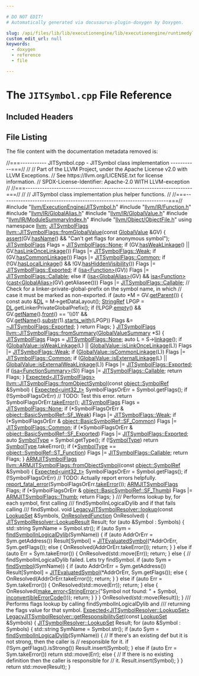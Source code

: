 ```yaml
---

# DO NOT EDIT!
# Automatically generated via docusaurus-plugin-doxygen by Doxygen.

slug: /api/files/lib/lib/executionengine/lib/executionengine/runtimedyld/jitsymbol-cpp
custom_edit_url: null
keywords:
  - doxygen
  - reference
  - file

---
```





# The `JITSymbol.cpp` File Reference

<DoxygenPage pluginConfig={pluginConfig}>



## Included Headers

<IncludesList>
<IncludesListItem
  filePath="llvm/ExecutionEngine/JITSymbol.h"
  permalink="/docs/api/files/include/include/llvm/include/llvm/executionengine/jitsymbol-h"
  isLocal="true" />
<IncludesListItem
  filePath="llvm/IR/Function.h"
  permalink="/docs/api/files/include/include/llvm/include/llvm/ir/function-h"
  isLocal="true" />
<IncludesListItem
  filePath="llvm/IR/GlobalAlias.h"
  permalink="/docs/api/files/include/include/llvm/include/llvm/ir/globalalias-h"
  isLocal="true" />
<IncludesListItem
  filePath="llvm/IR/GlobalValue.h"
  permalink="/docs/api/files/include/include/llvm/include/llvm/ir/globalvalue-h"
  isLocal="true" />
<IncludesListItem
  filePath="llvm/IR/ModuleSummaryIndex.h"
  permalink="/docs/api/files/include/include/llvm/include/llvm/ir/modulesummaryindex-h"
  isLocal="true" />
<IncludesListItem
  filePath="llvm/Object/ObjectFile.h"
  permalink="/docs/api/files/include/include/llvm/include/llvm/object/objectfile-h"
  isLocal="true" />
</IncludesList>


## File Listing

The file content with the documentation metadata removed is:

<ProgramListing>

<Link id="l00001" /><CodeLine lineNumber="1"><Highlight kind="comment">//===----------- JITSymbol.cpp - JITSymbol class implementation -----------===//</Highlight><Highlight kind="normal"></Highlight></CodeLine>
<Link id="l00002" /><CodeLine lineNumber="2"><Highlight kind="normal"></Highlight><Highlight kind="comment">//</Highlight><Highlight kind="normal"></Highlight></CodeLine>
<Link id="l00003" /><CodeLine lineNumber="3"><Highlight kind="normal"></Highlight><Highlight kind="comment">// Part of the LLVM Project, under the Apache License v2.0 with LLVM Exceptions.</Highlight><Highlight kind="normal"></Highlight></CodeLine>
<Link id="l00004" /><CodeLine lineNumber="4"><Highlight kind="normal"></Highlight><Highlight kind="comment">// See https://llvm.org/LICENSE.txt for license information.</Highlight><Highlight kind="normal"></Highlight></CodeLine>
<Link id="l00005" /><CodeLine lineNumber="5"><Highlight kind="normal"></Highlight><Highlight kind="comment">// SPDX-License-Identifier: Apache-2.0 WITH LLVM-exception</Highlight><Highlight kind="normal"></Highlight></CodeLine>
<Link id="l00006" /><CodeLine lineNumber="6"><Highlight kind="normal"></Highlight><Highlight kind="comment">//</Highlight><Highlight kind="normal"></Highlight></CodeLine>
<Link id="l00007" /><CodeLine lineNumber="7"><Highlight kind="normal"></Highlight><Highlight kind="comment">//===----------------------------------------------------------------------===//</Highlight><Highlight kind="normal"></Highlight></CodeLine>
<Link id="l00008" /><CodeLine lineNumber="8"><Highlight kind="normal"></Highlight><Highlight kind="comment">//</Highlight><Highlight kind="normal"></Highlight></CodeLine>
<Link id="l00009" /><CodeLine lineNumber="9"><Highlight kind="normal"></Highlight><Highlight kind="comment">// JITSymbol class implementation plus helper functions.</Highlight><Highlight kind="normal"></Highlight></CodeLine>
<Link id="l00010" /><CodeLine lineNumber="10"><Highlight kind="normal"></Highlight><Highlight kind="comment">//</Highlight><Highlight kind="normal"></Highlight></CodeLine>
<Link id="l00011" /><CodeLine lineNumber="11"><Highlight kind="normal"></Highlight><Highlight kind="comment">//===----------------------------------------------------------------------===//</Highlight><Highlight kind="normal"></Highlight></CodeLine>
<Link id="l00012" /><CodeLine lineNumber="12"><Highlight kind="normal"></Highlight></CodeLine>
<Link id="l00013" /><CodeLine lineNumber="13"><Highlight kind="normal"></Highlight><Highlight kind="preprocessor">#include &quot;<a href="/docs/api/files/include/include/llvm/include/llvm/executionengine/jitsymbol-h">llvm/ExecutionEngine/JITSymbol.h</a>&quot;</Highlight><Highlight kind="normal"></Highlight></CodeLine>
<Link id="l00014" /><CodeLine lineNumber="14"><Highlight kind="normal"></Highlight><Highlight kind="preprocessor">#include &quot;<a href="/docs/api/files/include/include/llvm/include/llvm/ir/function-h">llvm/IR/Function.h</a>&quot;</Highlight><Highlight kind="normal"></Highlight></CodeLine>
<Link id="l00015" /><CodeLine lineNumber="15"><Highlight kind="normal"></Highlight><Highlight kind="preprocessor">#include &quot;<a href="/docs/api/files/include/include/llvm/include/llvm/ir/globalalias-h">llvm/IR/GlobalAlias.h</a>&quot;</Highlight><Highlight kind="normal"></Highlight></CodeLine>
<Link id="l00016" /><CodeLine lineNumber="16"><Highlight kind="normal"></Highlight><Highlight kind="preprocessor">#include &quot;<a href="/docs/api/files/include/include/llvm/include/llvm/ir/globalvalue-h">llvm/IR/GlobalValue.h</a>&quot;</Highlight><Highlight kind="normal"></Highlight></CodeLine>
<Link id="l00017" /><CodeLine lineNumber="17"><Highlight kind="normal"></Highlight><Highlight kind="preprocessor">#include &quot;<a href="/docs/api/files/include/include/llvm/include/llvm/ir/modulesummaryindex-h">llvm/IR/ModuleSummaryIndex.h</a>&quot;</Highlight><Highlight kind="normal"></Highlight></CodeLine>
<Link id="l00018" /><CodeLine lineNumber="18"><Highlight kind="normal"></Highlight><Highlight kind="preprocessor">#include &quot;<a href="/docs/api/files/include/include/llvm/include/llvm/object/objectfile-h">llvm/Object/ObjectFile.h</a>&quot;</Highlight><Highlight kind="normal"></Highlight></CodeLine>
<Link id="l00019" /><CodeLine lineNumber="19"><Highlight kind="normal"></Highlight></CodeLine>
<Link id="l00020" /><CodeLine lineNumber="20"><Highlight kind="normal"></Highlight><Highlight kind="keyword">using namespace </Highlight><Highlight kind="normal"><a href="/docs/api/namespaces/llvm">llvm</a>;</Highlight></CodeLine>
<Link id="l00021" /><CodeLine lineNumber="21"><Highlight kind="normal"></Highlight></CodeLine>
<Link id="l00022" /><CodeLine lineNumber="22" lineLink="/docs/api/classes/llvm/jitsymbolflags/#aa66476422470ab204074b3198bcf4d15"><Highlight kind="normal"><a href="/docs/api/classes/llvm/jitsymbolflags/#a7eb7e08dd65f938cad006e4700c3f45c">JITSymbolFlags</a> <a href="/docs/api/classes/llvm/jitsymbolflags/#aa66476422470ab204074b3198bcf4d15">llvm::JITSymbolFlags::fromGlobalValue</a>(</Highlight><Highlight kind="keyword">const</Highlight><Highlight kind="normal"> <a href="/docs/api/classes/llvm/globalvalue">GlobalValue</a> &amp;GV) &#123;</Highlight></CodeLine>
<Link id="l00023" /><CodeLine lineNumber="23"><Highlight kind="normal">  <a href="/docs/api/files/lib/lib/target/lib/target/amdgpu/silowercontrolflow-cpp/#a4868c5d81c5ccc98c47aeab6244346a0">assert</a>(GV.<a href="/docs/api/classes/llvm/value/#ad9d88ae321b98d8a3b7f394977ae6d7f">hasName</a>() &amp;&amp; </Highlight><Highlight kind="stringliteral">&quot;Can&#39;t get flags for anonymous symbol&quot;</Highlight><Highlight kind="normal">);</Highlight></CodeLine>
<Link id="l00024" /><CodeLine lineNumber="24"><Highlight kind="normal"></Highlight></CodeLine>
<Link id="l00025" /><CodeLine lineNumber="25"><Highlight kind="normal">  <a href="/docs/api/classes/llvm/jitsymbolflags/#a7eb7e08dd65f938cad006e4700c3f45c">JITSymbolFlags</a> Flags = <a href="/docs/api/classes/llvm/jitsymbolflags/#ad509c6d010720c4f71aeac1fba93f8cbabffa99596ece82fbf05f0f3646f70ae1">JITSymbolFlags::None</a>;</Highlight></CodeLine>
<Link id="l00026" /><CodeLine lineNumber="26"><Highlight kind="normal">  </Highlight><Highlight kind="keywordflow">if</Highlight><Highlight kind="normal"> (GV.<a href="/docs/api/classes/llvm/globalvalue/#aaca0b3e9845b2fa35c965edaabd5c6bc">hasWeakLinkage</a>() || GV.<a href="/docs/api/classes/llvm/globalvalue/#a091e6599599c4e668373e0feefa92c01">hasLinkOnceLinkage</a>())</Highlight></CodeLine>
<Link id="l00027" /><CodeLine lineNumber="27"><Highlight kind="normal">    Flags |= <a href="/docs/api/classes/llvm/jitsymbolflags/#ad509c6d010720c4f71aeac1fba93f8cbabe8fbc5eba26a22d11d3ed68f8ada397">JITSymbolFlags::Weak</a>;</Highlight></CodeLine>
<Link id="l00028" /><CodeLine lineNumber="28"><Highlight kind="normal">  </Highlight><Highlight kind="keywordflow">if</Highlight><Highlight kind="normal"> (GV.<a href="/docs/api/classes/llvm/globalvalue/#ac10ac4576e030b231e1fbb5a8272f01f">hasCommonLinkage</a>())</Highlight></CodeLine>
<Link id="l00029" /><CodeLine lineNumber="29"><Highlight kind="normal">    Flags |= <a href="/docs/api/classes/llvm/jitsymbolflags/#ad509c6d010720c4f71aeac1fba93f8cba699390ef2a5b6e4057ef4c932dc8a1e2">JITSymbolFlags::Common</a>;</Highlight></CodeLine>
<Link id="l00030" /><CodeLine lineNumber="30"><Highlight kind="normal">  </Highlight><Highlight kind="keywordflow">if</Highlight><Highlight kind="normal"> (!GV.<a href="/docs/api/classes/llvm/globalvalue/#a3ba1af4b9d9faa4a33729bbbecee83d1">hasLocalLinkage</a>() &amp;&amp; !GV.<a href="/docs/api/classes/llvm/globalvalue/#a50baaf8d8a18c0cda69eb8d8eca178f9">hasHiddenVisibility</a>())</Highlight></CodeLine>
<Link id="l00031" /><CodeLine lineNumber="31"><Highlight kind="normal">    Flags |= <a href="/docs/api/classes/llvm/jitsymbolflags/#ad509c6d010720c4f71aeac1fba93f8cbaeb59403a31ee3f63734a411e9e42ddd8">JITSymbolFlags::Exported</a>;</Highlight></CodeLine>
<Link id="l00032" /><CodeLine lineNumber="32"><Highlight kind="normal"></Highlight></CodeLine>
<Link id="l00033" /><CodeLine lineNumber="33"><Highlight kind="normal">  </Highlight><Highlight kind="keywordflow">if</Highlight><Highlight kind="normal"> (<a href="/docs/api/namespaces/llvm/#a92ca992e52dddc420f4b069cae06dfbe">isa&lt;Function&gt;</a>(GV))</Highlight></CodeLine>
<Link id="l00034" /><CodeLine lineNumber="34"><Highlight kind="normal">    Flags |= <a href="/docs/api/classes/llvm/jitsymbolflags/#ad509c6d010720c4f71aeac1fba93f8cba9287f0bdea578bb13149dee3a35f69d5">JITSymbolFlags::Callable</a>;</Highlight></CodeLine>
<Link id="l00035" /><CodeLine lineNumber="35"><Highlight kind="normal">  </Highlight><Highlight kind="keywordflow">else</Highlight><Highlight kind="normal"> </Highlight><Highlight kind="keywordflow">if</Highlight><Highlight kind="normal"> (<a href="/docs/api/namespaces/llvm/#a92ca992e52dddc420f4b069cae06dfbe">isa&lt;GlobalAlias&gt;</a>(GV) &amp;&amp;</Highlight></CodeLine>
<Link id="l00036" /><CodeLine lineNumber="36"><Highlight kind="normal">           <a href="/docs/api/namespaces/llvm/#a92ca992e52dddc420f4b069cae06dfbe">isa&lt;Function&gt;</a>(<a href="/docs/api/namespaces/llvm/#ac4fc845f5ed92de63cd4474f128f5fc5">cast&lt;GlobalAlias&gt;</a>(GV).getAliasee()))</Highlight></CodeLine>
<Link id="l00037" /><CodeLine lineNumber="37"><Highlight kind="normal">    Flags |= <a href="/docs/api/classes/llvm/jitsymbolflags/#ad509c6d010720c4f71aeac1fba93f8cba9287f0bdea578bb13149dee3a35f69d5">JITSymbolFlags::Callable</a>;</Highlight></CodeLine>
<Link id="l00038" /><CodeLine lineNumber="38"><Highlight kind="normal"></Highlight></CodeLine>
<Link id="l00039" /><CodeLine lineNumber="39"><Highlight kind="normal">  </Highlight><Highlight kind="comment">// Check for a linker-private-global-prefix on the symbol name, in which</Highlight><Highlight kind="normal"></Highlight></CodeLine>
<Link id="l00040" /><CodeLine lineNumber="40"><Highlight kind="normal">  </Highlight><Highlight kind="comment">// case it must be marked as non-exported.</Highlight><Highlight kind="normal"></Highlight></CodeLine>
<Link id="l00041" /><CodeLine lineNumber="41"><Highlight kind="normal">  </Highlight><Highlight kind="keywordflow">if</Highlight><Highlight kind="normal"> (</Highlight><Highlight kind="keyword">auto</Highlight><Highlight kind="normal"> &#42;M = GV.<a href="/docs/api/classes/llvm/globalvalue/#a739b30c811f1eece61b05320ddf44e5b">getParent</a>()) &#123;</Highlight></CodeLine>
<Link id="l00042" /><CodeLine lineNumber="42"><Highlight kind="normal">    </Highlight><Highlight kind="keyword">const</Highlight><Highlight kind="normal"> </Highlight><Highlight kind="keyword">auto</Highlight><Highlight kind="normal"> &amp;<a href="/docs/api/files/lib/lib/target/lib/target/arm/armslshardening-cpp/#ad467c4ab9119043f9b7750ab986be61a">DL</a> = M-&gt;getDataLayout();</Highlight></CodeLine>
<Link id="l00043" /><CodeLine lineNumber="43"><Highlight kind="normal">    <a href="/docs/api/classes/llvm/stringref">StringRef</a> LPGP = <a href="/docs/api/files/lib/lib/target/lib/target/arm/armslshardening-cpp/#ad467c4ab9119043f9b7750ab986be61a">DL</a>.getLinkerPrivateGlobalPrefix();</Highlight></CodeLine>
<Link id="l00044" /><CodeLine lineNumber="44"><Highlight kind="normal">    </Highlight><Highlight kind="keywordflow">if</Highlight><Highlight kind="normal"> (!LPGP.<a href="/docs/api/classes/llvm/stringref/#a2dc80c585ad5882da8cae7b5968f7e74">empty</a>() &amp;&amp; GV.<a href="/docs/api/classes/llvm/value/#adb5c319f5905c1d3ca9eb5df546388c5">getName</a>().<a href="/docs/api/classes/llvm/stringref/#a61364ca3a5ff90fb2aa0d5a371fd43f7">front</a>() == </Highlight><Highlight kind="charliteral">&#39;\\01&#39;</Highlight><Highlight kind="normal"> &amp;&amp;</Highlight></CodeLine>
<Link id="l00045" /><CodeLine lineNumber="45"><Highlight kind="normal">        GV.<a href="/docs/api/classes/llvm/value/#adb5c319f5905c1d3ca9eb5df546388c5">getName</a>().<a href="/docs/api/classes/llvm/stringref/#a25f1fd81f2132805676c82ab8ae0c109">substr</a>(1).<a href="/docs/api/classes/llvm/stringref/#a2cd8968ff703aaeb395dcd63f6805ff1">starts&#95;with</a>(LPGP))</Highlight></CodeLine>
<Link id="l00046" /><CodeLine lineNumber="46"><Highlight kind="normal">      Flags &amp;= <a href="/docs/api/classes/llvm/jitsymbolflags/#a7eb7e08dd65f938cad006e4700c3f45c">~JITSymbolFlags</a><a href="/docs/api/classes/llvm/jitsymbolflags/#ad509c6d010720c4f71aeac1fba93f8cbaeb59403a31ee3f63734a411e9e42ddd8">::Exported</a>;</Highlight></CodeLine>
<Link id="l00047" /><CodeLine lineNumber="47"><Highlight kind="normal">  &#125;</Highlight></CodeLine>
<Link id="l00048" /><CodeLine lineNumber="48"><Highlight kind="normal"></Highlight></CodeLine>
<Link id="l00049" /><CodeLine lineNumber="49"><Highlight kind="normal">  </Highlight><Highlight kind="keywordflow">return</Highlight><Highlight kind="normal"> Flags;</Highlight></CodeLine>
<Link id="l00050" /><CodeLine lineNumber="50"><Highlight kind="normal">&#125;</Highlight></CodeLine>
<Link id="l00051" /><CodeLine lineNumber="51"><Highlight kind="normal"></Highlight></CodeLine>
<Link id="l00052" /><CodeLine lineNumber="52" lineLink="/docs/api/classes/llvm/jitsymbolflags/#a8542a1e56f754b563a94e006caac9eea"><Highlight kind="normal"><a href="/docs/api/classes/llvm/jitsymbolflags/#a7eb7e08dd65f938cad006e4700c3f45c">JITSymbolFlags</a> <a href="/docs/api/classes/llvm/jitsymbolflags/#a8542a1e56f754b563a94e006caac9eea">llvm::JITSymbolFlags::fromSummary</a>(<a href="/docs/api/classes/llvm/globalvaluesummary">GlobalValueSummary</a> &#42;S) &#123;</Highlight></CodeLine>
<Link id="l00053" /><CodeLine lineNumber="53"><Highlight kind="normal">  <a href="/docs/api/classes/llvm/jitsymbolflags/#a7eb7e08dd65f938cad006e4700c3f45c">JITSymbolFlags</a> Flags = <a href="/docs/api/classes/llvm/jitsymbolflags/#ad509c6d010720c4f71aeac1fba93f8cbabffa99596ece82fbf05f0f3646f70ae1">JITSymbolFlags::None</a>;</Highlight></CodeLine>
<Link id="l00054" /><CodeLine lineNumber="54"><Highlight kind="normal">  </Highlight><Highlight kind="keyword">auto</Highlight><Highlight kind="normal"> L = S-&gt;<a href="/docs/api/classes/llvm/globalvaluesummary/#adc87d9100ef8fc4adba27a249123f1d6">linkage</a>();</Highlight></CodeLine>
<Link id="l00055" /><CodeLine lineNumber="55"><Highlight kind="normal">  </Highlight><Highlight kind="keywordflow">if</Highlight><Highlight kind="normal"> (<a href="/docs/api/classes/llvm/globalvalue/#ad48190a47d8af6ce16465cda531725a9">GlobalValue::isWeakLinkage</a>(L) || <a href="/docs/api/classes/llvm/globalvalue/#a4f4d5111c78b4b976e362d12f01ad782">GlobalValue::isLinkOnceLinkage</a>(L))</Highlight></CodeLine>
<Link id="l00056" /><CodeLine lineNumber="56"><Highlight kind="normal">    Flags |= <a href="/docs/api/classes/llvm/jitsymbolflags/#ad509c6d010720c4f71aeac1fba93f8cbabe8fbc5eba26a22d11d3ed68f8ada397">JITSymbolFlags::Weak</a>;</Highlight></CodeLine>
<Link id="l00057" /><CodeLine lineNumber="57"><Highlight kind="normal">  </Highlight><Highlight kind="keywordflow">if</Highlight><Highlight kind="normal"> (<a href="/docs/api/classes/llvm/globalvalue/#a76d750f65089b2e70a927cf9d275a9d7">GlobalValue::isCommonLinkage</a>(L))</Highlight></CodeLine>
<Link id="l00058" /><CodeLine lineNumber="58"><Highlight kind="normal">    Flags |= <a href="/docs/api/classes/llvm/jitsymbolflags/#ad509c6d010720c4f71aeac1fba93f8cba699390ef2a5b6e4057ef4c932dc8a1e2">JITSymbolFlags::Common</a>;</Highlight></CodeLine>
<Link id="l00059" /><CodeLine lineNumber="59"><Highlight kind="normal">  </Highlight><Highlight kind="keywordflow">if</Highlight><Highlight kind="normal"> (<a href="/docs/api/classes/llvm/globalvalue/#a89a664b58385307fbb24c02e141d864b">GlobalValue::isExternalLinkage</a>(L) || <a href="/docs/api/classes/llvm/globalvalue/#a25e8e3490a28e9178b302b76ae643443">GlobalValue::isExternalWeakLinkage</a>(L))</Highlight></CodeLine>
<Link id="l00060" /><CodeLine lineNumber="60"><Highlight kind="normal">    Flags |= <a href="/docs/api/classes/llvm/jitsymbolflags/#ad509c6d010720c4f71aeac1fba93f8cbaeb59403a31ee3f63734a411e9e42ddd8">JITSymbolFlags::Exported</a>;</Highlight></CodeLine>
<Link id="l00061" /><CodeLine lineNumber="61"><Highlight kind="normal"></Highlight></CodeLine>
<Link id="l00062" /><CodeLine lineNumber="62"><Highlight kind="normal">  </Highlight><Highlight kind="keywordflow">if</Highlight><Highlight kind="normal"> (<a href="/docs/api/namespaces/llvm/#a92ca992e52dddc420f4b069cae06dfbe">isa&lt;FunctionSummary&gt;</a>(S))</Highlight></CodeLine>
<Link id="l00063" /><CodeLine lineNumber="63"><Highlight kind="normal">    Flags |= <a href="/docs/api/classes/llvm/jitsymbolflags/#ad509c6d010720c4f71aeac1fba93f8cba9287f0bdea578bb13149dee3a35f69d5">JITSymbolFlags::Callable</a>;</Highlight></CodeLine>
<Link id="l00064" /><CodeLine lineNumber="64"><Highlight kind="normal"></Highlight></CodeLine>
<Link id="l00065" /><CodeLine lineNumber="65"><Highlight kind="normal">  </Highlight><Highlight kind="keywordflow">return</Highlight><Highlight kind="normal"> Flags;</Highlight></CodeLine>
<Link id="l00066" /><CodeLine lineNumber="66"><Highlight kind="normal">&#125;</Highlight></CodeLine>
<Link id="l00067" /><CodeLine lineNumber="67"><Highlight kind="normal"></Highlight></CodeLine>
<Link id="l00068" /><CodeLine lineNumber="68"><Highlight kind="normal"><a href="/docs/api/classes/llvm/expected">Expected&lt;JITSymbolFlags&gt;</a></Highlight></CodeLine>
<Link id="l00069" /><CodeLine lineNumber="69" lineLink="/docs/api/classes/llvm/jitsymbolflags/#a6d8cec64deb620b732a8a6922c327cf7"><Highlight kind="normal"><a href="/docs/api/classes/llvm/jitsymbolflags/#a6d8cec64deb620b732a8a6922c327cf7">llvm::JITSymbolFlags::fromObjectSymbol</a>(</Highlight><Highlight kind="keyword">const</Highlight><Highlight kind="normal"> <a href="/docs/api/classes/llvm/object/symbolref">object::SymbolRef</a> &amp;Symbol) &#123;</Highlight></CodeLine>
<Link id="l00070" /><CodeLine lineNumber="70"><Highlight kind="normal">  <a href="/docs/api/classes/llvm/expected">Expected&lt;uint32&#95;t&gt;</a> SymbolFlagsOrErr = Symbol.getFlags();</Highlight></CodeLine>
<Link id="l00071" /><CodeLine lineNumber="71"><Highlight kind="normal">  </Highlight><Highlight kind="keywordflow">if</Highlight><Highlight kind="normal"> (!SymbolFlagsOrErr)</Highlight></CodeLine>
<Link id="l00072" /><CodeLine lineNumber="72"><Highlight kind="normal">    </Highlight><Highlight kind="comment">// TODO: Test this error.</Highlight><Highlight kind="normal"></Highlight></CodeLine>
<Link id="l00073" /><CodeLine lineNumber="73"><Highlight kind="normal">    </Highlight><Highlight kind="keywordflow">return</Highlight><Highlight kind="normal"> SymbolFlagsOrErr.<a href="/docs/api/classes/llvm/expected/#a94789df4ebd03dc008e8adebaa66ac1f">takeError</a>();</Highlight></CodeLine>
<Link id="l00074" /><CodeLine lineNumber="74"><Highlight kind="normal"></Highlight></CodeLine>
<Link id="l00075" /><CodeLine lineNumber="75"><Highlight kind="normal">  <a href="/docs/api/classes/llvm/jitsymbolflags/#a7eb7e08dd65f938cad006e4700c3f45c">JITSymbolFlags</a> Flags = <a href="/docs/api/classes/llvm/jitsymbolflags/#ad509c6d010720c4f71aeac1fba93f8cbabffa99596ece82fbf05f0f3646f70ae1">JITSymbolFlags::None</a>;</Highlight></CodeLine>
<Link id="l00076" /><CodeLine lineNumber="76"><Highlight kind="normal">  </Highlight><Highlight kind="keywordflow">if</Highlight><Highlight kind="normal"> (&#42;SymbolFlagsOrErr &amp; <a href="/docs/api/classes/llvm/object/basicsymbolref/#a9004a106627deafd45a7c95ee497d431ac199a3dc25299a191397723e89fd303e">object::BasicSymbolRef::SF&#95;Weak</a>)</Highlight></CodeLine>
<Link id="l00077" /><CodeLine lineNumber="77"><Highlight kind="normal">    Flags |= <a href="/docs/api/classes/llvm/jitsymbolflags/#ad509c6d010720c4f71aeac1fba93f8cbabe8fbc5eba26a22d11d3ed68f8ada397">JITSymbolFlags::Weak</a>;</Highlight></CodeLine>
<Link id="l00078" /><CodeLine lineNumber="78"><Highlight kind="normal">  </Highlight><Highlight kind="keywordflow">if</Highlight><Highlight kind="normal"> (&#42;SymbolFlagsOrErr &amp; <a href="/docs/api/classes/llvm/object/basicsymbolref/#a9004a106627deafd45a7c95ee497d431a917d4e0252fa1d20b2086b2e99e78e57">object::BasicSymbolRef::SF&#95;Common</a>)</Highlight></CodeLine>
<Link id="l00079" /><CodeLine lineNumber="79"><Highlight kind="normal">    Flags |= <a href="/docs/api/classes/llvm/jitsymbolflags/#ad509c6d010720c4f71aeac1fba93f8cba699390ef2a5b6e4057ef4c932dc8a1e2">JITSymbolFlags::Common</a>;</Highlight></CodeLine>
<Link id="l00080" /><CodeLine lineNumber="80"><Highlight kind="normal">  </Highlight><Highlight kind="keywordflow">if</Highlight><Highlight kind="normal"> (&#42;SymbolFlagsOrErr &amp; <a href="/docs/api/classes/llvm/object/basicsymbolref/#a9004a106627deafd45a7c95ee497d431a3936e16c4ba4b109e74006ad9bdc06f8">object::BasicSymbolRef::SF&#95;Exported</a>)</Highlight></CodeLine>
<Link id="l00081" /><CodeLine lineNumber="81"><Highlight kind="normal">    Flags |= <a href="/docs/api/classes/llvm/jitsymbolflags/#ad509c6d010720c4f71aeac1fba93f8cbaeb59403a31ee3f63734a411e9e42ddd8">JITSymbolFlags::Exported</a>;</Highlight></CodeLine>
<Link id="l00082" /><CodeLine lineNumber="82"><Highlight kind="normal"></Highlight></CodeLine>
<Link id="l00083" /><CodeLine lineNumber="83"><Highlight kind="normal">  </Highlight><Highlight kind="keyword">auto</Highlight><Highlight kind="normal"> <a href="/docs/api/namespaces/llvm/xcoff/#ae6213556e13de39091f6861f199d7b1f">SymbolType</a> = Symbol.getType();</Highlight></CodeLine>
<Link id="l00084" /><CodeLine lineNumber="84"><Highlight kind="normal">  </Highlight><Highlight kind="keywordflow">if</Highlight><Highlight kind="normal"> (!<a href="/docs/api/namespaces/llvm/xcoff/#ae6213556e13de39091f6861f199d7b1f">SymbolType</a>)</Highlight></CodeLine>
<Link id="l00085" /><CodeLine lineNumber="85"><Highlight kind="normal">    </Highlight><Highlight kind="keywordflow">return</Highlight><Highlight kind="normal"> <a href="/docs/api/namespaces/llvm/xcoff/#ae6213556e13de39091f6861f199d7b1f">SymbolType</a>.takeError();</Highlight></CodeLine>
<Link id="l00086" /><CodeLine lineNumber="86"><Highlight kind="normal"></Highlight></CodeLine>
<Link id="l00087" /><CodeLine lineNumber="87"><Highlight kind="normal">  </Highlight><Highlight kind="keywordflow">if</Highlight><Highlight kind="normal"> (&#42;<a href="/docs/api/namespaces/llvm/xcoff/#ae6213556e13de39091f6861f199d7b1f">SymbolType</a> == <a href="/docs/api/classes/llvm/object/symbolref/#a2ea2ecb4f81936cc379aff129e440b04a2fcf5b0171fb8526218be425765b5da1">object::SymbolRef::ST&#95;Function</a>)</Highlight></CodeLine>
<Link id="l00088" /><CodeLine lineNumber="88"><Highlight kind="normal">    Flags |= <a href="/docs/api/classes/llvm/jitsymbolflags/#ad509c6d010720c4f71aeac1fba93f8cba9287f0bdea578bb13149dee3a35f69d5">JITSymbolFlags::Callable</a>;</Highlight></CodeLine>
<Link id="l00089" /><CodeLine lineNumber="89"><Highlight kind="normal"></Highlight></CodeLine>
<Link id="l00090" /><CodeLine lineNumber="90"><Highlight kind="normal">  </Highlight><Highlight kind="keywordflow">return</Highlight><Highlight kind="normal"> Flags;</Highlight></CodeLine>
<Link id="l00091" /><CodeLine lineNumber="91"><Highlight kind="normal">&#125;</Highlight></CodeLine>
<Link id="l00092" /><CodeLine lineNumber="92"><Highlight kind="normal"></Highlight></CodeLine>
<Link id="l00093" /><CodeLine lineNumber="93"><Highlight kind="normal"><a href="/docs/api/classes/llvm/armjitsymbolflags">ARMJITSymbolFlags</a></Highlight></CodeLine>
<Link id="l00094" /><CodeLine lineNumber="94" lineLink="/docs/api/classes/llvm/armjitsymbolflags/#a942d2281f1774d37e0225dfde4166ae4"><Highlight kind="normal"><a href="/docs/api/classes/llvm/armjitsymbolflags/#a942d2281f1774d37e0225dfde4166ae4">llvm::ARMJITSymbolFlags::fromObjectSymbol</a>(</Highlight><Highlight kind="keyword">const</Highlight><Highlight kind="normal"> <a href="/docs/api/classes/llvm/object/symbolref">object::SymbolRef</a> &amp;Symbol) &#123;</Highlight></CodeLine>
<Link id="l00095" /><CodeLine lineNumber="95"><Highlight kind="normal">  <a href="/docs/api/classes/llvm/expected">Expected&lt;uint32&#95;t&gt;</a> SymbolFlagsOrErr = Symbol.getFlags();</Highlight></CodeLine>
<Link id="l00096" /><CodeLine lineNumber="96"><Highlight kind="normal">  </Highlight><Highlight kind="keywordflow">if</Highlight><Highlight kind="normal"> (!SymbolFlagsOrErr)</Highlight></CodeLine>
<Link id="l00097" /><CodeLine lineNumber="97"><Highlight kind="normal">    </Highlight><Highlight kind="comment">// TODO: Actually report errors helpfully.</Highlight><Highlight kind="normal"></Highlight></CodeLine>
<Link id="l00098" /><CodeLine lineNumber="98"><Highlight kind="normal">    <a href="/docs/api/namespaces/llvm/#a7f2a3d4dcfee70225988aec53ff1e173">report&#95;fatal&#95;error</a>(SymbolFlagsOrErr.<a href="/docs/api/classes/llvm/expected/#a94789df4ebd03dc008e8adebaa66ac1f">takeError</a>());</Highlight></CodeLine>
<Link id="l00099" /><CodeLine lineNumber="99"><Highlight kind="normal">  <a href="/docs/api/classes/llvm/armjitsymbolflags/#afa6dbb3d85fd5bafc54b2244a6f7fc4f">ARMJITSymbolFlags</a> Flags;</Highlight></CodeLine>
<Link id="l00100" /><CodeLine lineNumber="100"><Highlight kind="normal">  </Highlight><Highlight kind="keywordflow">if</Highlight><Highlight kind="normal"> (&#42;SymbolFlagsOrErr &amp; <a href="/docs/api/classes/llvm/object/basicsymbolref/#a9004a106627deafd45a7c95ee497d431a586a24e61bc504778e4c89c8bb929e90">object::BasicSymbolRef::SF&#95;Thumb</a>)</Highlight></CodeLine>
<Link id="l00101" /><CodeLine lineNumber="101"><Highlight kind="normal">    Flags |= <a href="/docs/api/classes/llvm/armjitsymbolflags/#a213d02a59bf1fd85318a706440ca169cabcaf88e63f6a97eb2b750bcaa8fc8d47">ARMJITSymbolFlags::Thumb</a>;</Highlight></CodeLine>
<Link id="l00102" /><CodeLine lineNumber="102"><Highlight kind="normal">  </Highlight><Highlight kind="keywordflow">return</Highlight><Highlight kind="normal"> Flags;</Highlight></CodeLine>
<Link id="l00103" /><CodeLine lineNumber="103"><Highlight kind="normal">&#125;</Highlight></CodeLine>
<Link id="l00104" /><CodeLine lineNumber="104"><Highlight kind="normal"></Highlight><Highlight kind="comment"></Highlight></CodeLine>
<Link id="l00105" /><CodeLine lineNumber="105"><Highlight kind="comment">/// Performs lookup by, for each symbol, first calling</Highlight></CodeLine>
<Link id="l00106" /><CodeLine lineNumber="106"><Highlight kind="comment">///        findSymbolInLogicalDylib and if that fails calling</Highlight></CodeLine>
<Link id="l00107" /><CodeLine lineNumber="107"><Highlight kind="comment">///        findSymbol.</Highlight><Highlight kind="normal"></Highlight></CodeLine>
<Link id="l00108" /><CodeLine lineNumber="108" lineLink="/docs/api/classes/llvm/legacyjitsymbolresolver/#aadf85c83250f0a519c4e6c498dd91a15"><Highlight kind="normal"></Highlight><Highlight kind="keywordtype">void</Highlight><Highlight kind="normal"> <a href="/docs/api/classes/llvm/legacyjitsymbolresolver/#aadf85c83250f0a519c4e6c498dd91a15">LegacyJITSymbolResolver::lookup</a>(</Highlight><Highlight kind="keyword">const</Highlight><Highlight kind="normal"> <a href="/docs/api/classes/llvm/jitsymbolresolver/#a487abfdc466598f156d5398ae986c6f9">LookupSet</a> &amp;Symbols,</Highlight></CodeLine>
<Link id="l00109" /><CodeLine lineNumber="109"><Highlight kind="normal">                                     <a href="/docs/api/classes/llvm/jitsymbolresolver/#a01f534cbe65344148ec2986691ff632a">OnResolvedFunction</a> OnResolved) &#123;</Highlight></CodeLine>
<Link id="l00110" /><CodeLine lineNumber="110"><Highlight kind="normal">  <a href="/docs/api/classes/llvm/jitsymbolresolver/#a40474784a8f731d0ad49f39774a11a2a">JITSymbolResolver::LookupResult</a> Result;</Highlight></CodeLine>
<Link id="l00111" /><CodeLine lineNumber="111"><Highlight kind="normal">  </Highlight><Highlight kind="keywordflow">for</Highlight><Highlight kind="normal"> (</Highlight><Highlight kind="keyword">auto</Highlight><Highlight kind="normal"> &amp;Symbol : Symbols) &#123;</Highlight></CodeLine>
<Link id="l00112" /><CodeLine lineNumber="112"><Highlight kind="normal">    std::string SymName = Symbol.str();</Highlight></CodeLine>
<Link id="l00113" /><CodeLine lineNumber="113"><Highlight kind="normal">    </Highlight><Highlight kind="keywordflow">if</Highlight><Highlight kind="normal"> (</Highlight><Highlight kind="keyword">auto</Highlight><Highlight kind="normal"> Sym = <a href="/docs/api/classes/llvm/legacyjitsymbolresolver/#a7380b8beb758e62402b0817f6d5adfcb">findSymbolInLogicalDylib</a>(SymName)) &#123;</Highlight></CodeLine>
<Link id="l00114" /><CodeLine lineNumber="114"><Highlight kind="normal">      </Highlight><Highlight kind="keywordflow">if</Highlight><Highlight kind="normal"> (</Highlight><Highlight kind="keyword">auto</Highlight><Highlight kind="normal"> AddrOrErr = Sym.getAddress())</Highlight></CodeLine>
<Link id="l00115" /><CodeLine lineNumber="115"><Highlight kind="normal">        Result&#91;Symbol&#93; = <a href="/docs/api/classes/llvm/jitevaluatedsymbol">JITEvaluatedSymbol</a>(&#42;AddrOrErr, Sym.getFlags());</Highlight></CodeLine>
<Link id="l00116" /><CodeLine lineNumber="116"><Highlight kind="normal">      </Highlight><Highlight kind="keywordflow">else</Highlight><Highlight kind="normal"> &#123;</Highlight></CodeLine>
<Link id="l00117" /><CodeLine lineNumber="117"><Highlight kind="normal">        OnResolved(AddrOrErr.takeError());</Highlight></CodeLine>
<Link id="l00118" /><CodeLine lineNumber="118"><Highlight kind="normal">        </Highlight><Highlight kind="keywordflow">return</Highlight><Highlight kind="normal">;</Highlight></CodeLine>
<Link id="l00119" /><CodeLine lineNumber="119"><Highlight kind="normal">      &#125;</Highlight></CodeLine>
<Link id="l00120" /><CodeLine lineNumber="120"><Highlight kind="normal">    &#125; </Highlight><Highlight kind="keywordflow">else</Highlight><Highlight kind="normal"> </Highlight><Highlight kind="keywordflow">if</Highlight><Highlight kind="normal"> (</Highlight><Highlight kind="keyword">auto</Highlight><Highlight kind="normal"> Err = Sym.takeError()) &#123;</Highlight></CodeLine>
<Link id="l00121" /><CodeLine lineNumber="121"><Highlight kind="normal">      OnResolved(std::move(Err));</Highlight></CodeLine>
<Link id="l00122" /><CodeLine lineNumber="122"><Highlight kind="normal">      </Highlight><Highlight kind="keywordflow">return</Highlight><Highlight kind="normal">;</Highlight></CodeLine>
<Link id="l00123" /><CodeLine lineNumber="123"><Highlight kind="normal">    &#125; </Highlight><Highlight kind="keywordflow">else</Highlight><Highlight kind="normal"> &#123;</Highlight></CodeLine>
<Link id="l00124" /><CodeLine lineNumber="124"><Highlight kind="normal">      </Highlight><Highlight kind="comment">// findSymbolInLogicalDylib failed. Lets try findSymbol.</Highlight><Highlight kind="normal"></Highlight></CodeLine>
<Link id="l00125" /><CodeLine lineNumber="125"><Highlight kind="normal">      </Highlight><Highlight kind="keywordflow">if</Highlight><Highlight kind="normal"> (</Highlight><Highlight kind="keyword">auto</Highlight><Highlight kind="normal"> Sym = <a href="/docs/api/classes/llvm/legacyjitsymbolresolver/#a2612c868eb773faf53d42254da895290">findSymbol</a>(SymName)) &#123;</Highlight></CodeLine>
<Link id="l00126" /><CodeLine lineNumber="126"><Highlight kind="normal">        </Highlight><Highlight kind="keywordflow">if</Highlight><Highlight kind="normal"> (</Highlight><Highlight kind="keyword">auto</Highlight><Highlight kind="normal"> AddrOrErr = Sym.getAddress())</Highlight></CodeLine>
<Link id="l00127" /><CodeLine lineNumber="127"><Highlight kind="normal">          Result&#91;Symbol&#93; = <a href="/docs/api/classes/llvm/jitevaluatedsymbol">JITEvaluatedSymbol</a>(&#42;AddrOrErr, Sym.getFlags());</Highlight></CodeLine>
<Link id="l00128" /><CodeLine lineNumber="128"><Highlight kind="normal">        </Highlight><Highlight kind="keywordflow">else</Highlight><Highlight kind="normal"> &#123;</Highlight></CodeLine>
<Link id="l00129" /><CodeLine lineNumber="129"><Highlight kind="normal">          OnResolved(AddrOrErr.takeError());</Highlight></CodeLine>
<Link id="l00130" /><CodeLine lineNumber="130"><Highlight kind="normal">          </Highlight><Highlight kind="keywordflow">return</Highlight><Highlight kind="normal">;</Highlight></CodeLine>
<Link id="l00131" /><CodeLine lineNumber="131"><Highlight kind="normal">        &#125;</Highlight></CodeLine>
<Link id="l00132" /><CodeLine lineNumber="132"><Highlight kind="normal">      &#125; </Highlight><Highlight kind="keywordflow">else</Highlight><Highlight kind="normal"> </Highlight><Highlight kind="keywordflow">if</Highlight><Highlight kind="normal"> (</Highlight><Highlight kind="keyword">auto</Highlight><Highlight kind="normal"> Err = Sym.takeError()) &#123;</Highlight></CodeLine>
<Link id="l00133" /><CodeLine lineNumber="133"><Highlight kind="normal">        OnResolved(std::move(Err));</Highlight></CodeLine>
<Link id="l00134" /><CodeLine lineNumber="134"><Highlight kind="normal">        </Highlight><Highlight kind="keywordflow">return</Highlight><Highlight kind="normal">;</Highlight></CodeLine>
<Link id="l00135" /><CodeLine lineNumber="135"><Highlight kind="normal">      &#125; </Highlight><Highlight kind="keywordflow">else</Highlight><Highlight kind="normal"> &#123;</Highlight></CodeLine>
<Link id="l00136" /><CodeLine lineNumber="136"><Highlight kind="normal">        OnResolved(<a href="/docs/api/namespaces/llvm/#a9999bd897fc8a1648bd69b36fee2d357">make&#95;error&lt;StringError&gt;</a>(</Highlight><Highlight kind="stringliteral">&quot;Symbol not found: &quot;</Highlight><Highlight kind="normal"> + Symbol,</Highlight></CodeLine>
<Link id="l00137" /><CodeLine lineNumber="137"><Highlight kind="normal">                                           <a href="/docs/api/namespaces/llvm/#a2b43c21951d0948b34bcf7019949032d">inconvertibleErrorCode</a>()));</Highlight></CodeLine>
<Link id="l00138" /><CodeLine lineNumber="138"><Highlight kind="normal">        </Highlight><Highlight kind="keywordflow">return</Highlight><Highlight kind="normal">;</Highlight></CodeLine>
<Link id="l00139" /><CodeLine lineNumber="139"><Highlight kind="normal">      &#125;</Highlight></CodeLine>
<Link id="l00140" /><CodeLine lineNumber="140"><Highlight kind="normal">    &#125;</Highlight></CodeLine>
<Link id="l00141" /><CodeLine lineNumber="141"><Highlight kind="normal">  &#125;</Highlight></CodeLine>
<Link id="l00142" /><CodeLine lineNumber="142"><Highlight kind="normal"></Highlight></CodeLine>
<Link id="l00143" /><CodeLine lineNumber="143"><Highlight kind="normal">  OnResolved(std::move(Result));</Highlight></CodeLine>
<Link id="l00144" /><CodeLine lineNumber="144"><Highlight kind="normal">&#125;</Highlight></CodeLine>
<Link id="l00145" /><CodeLine lineNumber="145"><Highlight kind="normal"></Highlight><Highlight kind="comment"></Highlight></CodeLine>
<Link id="l00146" /><CodeLine lineNumber="146"><Highlight kind="comment">/// Performs flags lookup by calling findSymbolInLogicalDylib and</Highlight></CodeLine>
<Link id="l00147" /><CodeLine lineNumber="147"><Highlight kind="comment">///        returning the flags value for that symbol.</Highlight><Highlight kind="normal"></Highlight></CodeLine>
<Link id="l00148" /><CodeLine lineNumber="148"><Highlight kind="normal"><a href="/docs/api/classes/llvm/expected">Expected&lt;JITSymbolResolver::LookupSet&gt;</a></Highlight></CodeLine>
<Link id="l00149" /><CodeLine lineNumber="149" lineLink="/docs/api/classes/llvm/legacyjitsymbolresolver/#a70654ce07c092ce4e460bb98d10319f6"><Highlight kind="normal"><a href="/docs/api/classes/llvm/legacyjitsymbolresolver/#a70654ce07c092ce4e460bb98d10319f6">LegacyJITSymbolResolver::getResponsibilitySet</a>(</Highlight><Highlight kind="keyword">const</Highlight><Highlight kind="normal"> <a href="/docs/api/classes/llvm/jitsymbolresolver/#a487abfdc466598f156d5398ae986c6f9">LookupSet</a> &amp;Symbols) &#123;</Highlight></CodeLine>
<Link id="l00150" /><CodeLine lineNumber="150"><Highlight kind="normal">  <a href="/docs/api/classes/llvm/jitsymbolresolver/#a487abfdc466598f156d5398ae986c6f9">JITSymbolResolver::LookupSet</a> Result;</Highlight></CodeLine>
<Link id="l00151" /><CodeLine lineNumber="151"><Highlight kind="normal"></Highlight></CodeLine>
<Link id="l00152" /><CodeLine lineNumber="152"><Highlight kind="normal">  </Highlight><Highlight kind="keywordflow">for</Highlight><Highlight kind="normal"> (</Highlight><Highlight kind="keyword">auto</Highlight><Highlight kind="normal"> &amp;Symbol : Symbols) &#123;</Highlight></CodeLine>
<Link id="l00153" /><CodeLine lineNumber="153"><Highlight kind="normal">    std::string SymName = Symbol.str();</Highlight></CodeLine>
<Link id="l00154" /><CodeLine lineNumber="154"><Highlight kind="normal">    </Highlight><Highlight kind="keywordflow">if</Highlight><Highlight kind="normal"> (</Highlight><Highlight kind="keyword">auto</Highlight><Highlight kind="normal"> Sym = <a href="/docs/api/classes/llvm/legacyjitsymbolresolver/#a7380b8beb758e62402b0817f6d5adfcb">findSymbolInLogicalDylib</a>(SymName)) &#123;</Highlight></CodeLine>
<Link id="l00155" /><CodeLine lineNumber="155"><Highlight kind="normal">      </Highlight><Highlight kind="comment">// If there&#39;s an existing def but it is not strong, then the caller is</Highlight><Highlight kind="normal"></Highlight></CodeLine>
<Link id="l00156" /><CodeLine lineNumber="156"><Highlight kind="normal">      </Highlight><Highlight kind="comment">// responsible for it.</Highlight><Highlight kind="normal"></Highlight></CodeLine>
<Link id="l00157" /><CodeLine lineNumber="157"><Highlight kind="normal">      </Highlight><Highlight kind="keywordflow">if</Highlight><Highlight kind="normal"> (!Sym.getFlags().isStrong())</Highlight></CodeLine>
<Link id="l00158" /><CodeLine lineNumber="158"><Highlight kind="normal">        Result.insert(Symbol);</Highlight></CodeLine>
<Link id="l00159" /><CodeLine lineNumber="159"><Highlight kind="normal">    &#125; </Highlight><Highlight kind="keywordflow">else</Highlight><Highlight kind="normal"> </Highlight><Highlight kind="keywordflow">if</Highlight><Highlight kind="normal"> (</Highlight><Highlight kind="keyword">auto</Highlight><Highlight kind="normal"> Err = Sym.takeError())</Highlight></CodeLine>
<Link id="l00160" /><CodeLine lineNumber="160"><Highlight kind="normal">      </Highlight><Highlight kind="keywordflow">return</Highlight><Highlight kind="normal"> std::move(Err);</Highlight></CodeLine>
<Link id="l00161" /><CodeLine lineNumber="161"><Highlight kind="normal">    </Highlight><Highlight kind="keywordflow">else</Highlight><Highlight kind="normal"> &#123;</Highlight></CodeLine>
<Link id="l00162" /><CodeLine lineNumber="162"><Highlight kind="normal">      </Highlight><Highlight kind="comment">// If there is no existing definition then the caller is responsible for</Highlight><Highlight kind="normal"></Highlight></CodeLine>
<Link id="l00163" /><CodeLine lineNumber="163"><Highlight kind="normal">      </Highlight><Highlight kind="comment">// it.</Highlight><Highlight kind="normal"></Highlight></CodeLine>
<Link id="l00164" /><CodeLine lineNumber="164"><Highlight kind="normal">      Result.insert(Symbol);</Highlight></CodeLine>
<Link id="l00165" /><CodeLine lineNumber="165"><Highlight kind="normal">    &#125;</Highlight></CodeLine>
<Link id="l00166" /><CodeLine lineNumber="166"><Highlight kind="normal">  &#125;</Highlight></CodeLine>
<Link id="l00167" /><CodeLine lineNumber="167"><Highlight kind="normal"></Highlight></CodeLine>
<Link id="l00168" /><CodeLine lineNumber="168"><Highlight kind="normal">  </Highlight><Highlight kind="keywordflow">return</Highlight><Highlight kind="normal"> std::move(Result);</Highlight></CodeLine>
<Link id="l00169" /><CodeLine lineNumber="169"><Highlight kind="normal">&#125;</Highlight></CodeLine>

</ProgramListing>

</DoxygenPage>
